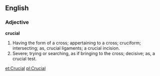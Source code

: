==English==

===Adjective===

'''crucial'''

#Having the form of a cross; appertaining to a cross; cruciform; intersecting; as, crucial ligaments; a crucial incision.
#Severe; trying or searching, as if bringing to the cross; decisive; as, a crucial test.

[[et:Crucial]]
[[pl:Crucial]]